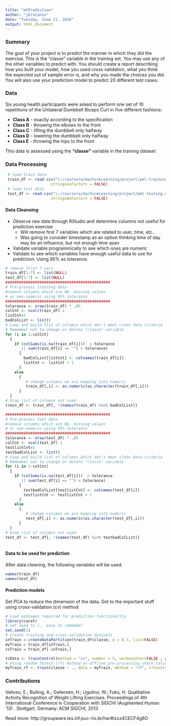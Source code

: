 ---
title: "mlPrediction"
author: "jbratanov"
date: "Tuesday, June 21, 2016"
output: html_document
---
### Summary
The goal of your project is to predict the manner in which they did the exercise. This is the "classe" variable in the training set. You may use any of the other variables to predict with. You should create a report describing how you built your model, how you used cross validation, what you think the expected out of sample error is, and why you made the choices you did. You will also use your prediction model to predict 20 different test cases.

### Data
Six young health participants were asked to perform one set of 10 repetitions of the Unilateral Dumbbell Biceps Curl in five different fashions:

 + __Class A__ - exactly according to the specification
 + __Class B__ - throwing the elbows to the front
 + __Class C__ - lifting the dumbbell only halfway
 + __Class D__ - lowering the dumbbell only halfway
 + __Class E__ - throwing the hips to the front

This data is assessed using the __"classe"__ variable in the training dataset


### Data Processing

```{r cache=TRUE}

 # load train data
 train_df <- read.csv("c:/coursera/machineLearning/project/pml-training.csv", colClasses="character", header= TRUE,
                    stringsAsFactors = FALSE)
 # load test data
 test_df <- read.csv("c:/coursera/machineLearning/project/pml-testing.csv", colClasses="character", header= TRUE,
                    stringsAsFactors = FALSE)     


```
#### Data Cleansing

*  Observe raw data through RStudio and determine columns not useful for prediction exercise
    + Will remove first 7 variables which are related to user, time, etc..
    + Was going to consider timestamp as an option thinking time of day may be an influence, but not enough time span
*  Validate variable programmically to see which ones are numeric
*  Validate to see which variables have enough useful data to use for prediction.  Using 95% as tolerance.

```{r}
# remove first 7 vars
train_df[1:7] <- list(NULL)
test_df[1:7] <- list(NULL)
##############################################
# Pre-process training data 
#remove columns which are NA, missing values
# or non-numeric using 95% tolerance
##############################################
tolerance <- nrow(train_df) * .05
colCnt <- ncol(train_df)-1
listCnt=1
badColList <- list()
# Loop and build list of columns which don't meet clean data criteria
# Remember not to change or delete "classe" variable
for (i in 1:colCnt)
  {
    if (colSums(is.na(train_df[i]))  > tolerance
       || sum(train_df[i] == "") > tolerance)
      {
        badColList[listCnt] <- colnames(train_df[i])
        listCnt <- listCnt + 1
      }
    else
      {
         # change columns we are keeping into numeric
         train_df[,i] <- as.numeric(as.character(train_df[,i]))
      }
  }
# Drop list of columns not used
train_df <- train_df[, !(names(train_df) %in% badColList)] 

##############################################
# Pre-process test data 
#remove columns which are NA, missing values
# or non-numeric using 95% tolerance
##############################################
tolerance <- nrow(test_df) * .05
colCnt <- ncol(test_df)-1
testlistCnt=1
testbadColList <- list()
# Loop and build list of columns which don't meet clean data criteria
# Remember not to change or delete "classe" variable
for (i in 1:colCnt)
  {
    if (colSums(is.na(test_df[i]))  > tolerance
       || sum(test_df[i] == "") > tolerance)
      {
        testbadColList[testlistCnt] <- colnames(test_df[i])
        testlistCnt <- testlistCnt + 1
      }
    else
      {
         # change columns we are keeping into numeric
         test_df[,i] <- as.numeric(as.character(test_df[,i]))
      }
  }
# Drop list of columns not used
test_df <- test_df[, !(names(test_df) %in% testbadColList)] 



```
#### Data to be used for prediction
After data cleaning, the following variables will be used.
```{r}
names(train_df)
names(test_df)
```
#### Prediction models
Set PCA to reduce the dimension of the data.  Get to the important stuff using cross-validation (cv) method
```{r cache=TRUE}
# Load packages required for prediction functionality
library(caret)
# Set seed to 1.  easy to remember
set.seed(1)
# Create training and cross-validation datasets
inTrain = createDataPartition(train_df$classe, p = 0.7, list=FALSE)
myTrain = train_df[inTrain,]
cvTrain = train_df[-inTrain,]

tcData <- trainControl(method = "cv", number = 5, verboseIter=FALSE , preProcOptions="pca", allowParallel=TRUE)
# Using random forest (rf) method as offline pre-processing check validates good accuracy
myTrain_rf <- train(classe ~ ., data = myTrain, method = "rf", trControl=tcData)
```



### Contributions
Velloso, E.; Bulling, A.; Gellersen, H.; Ugulino, W.; Fuks, H. Qualitative Activity Recognition of Weight Lifting Exercises. Proceedings of 4th International Conference in Cooperation with SIGCHI (Augmented Human '13) . Stuttgart, Germany: ACM SIGCHI, 2013

Read more: http://groupware.les.inf.puc-rio.br/har#ixzz4CECF4g6O
